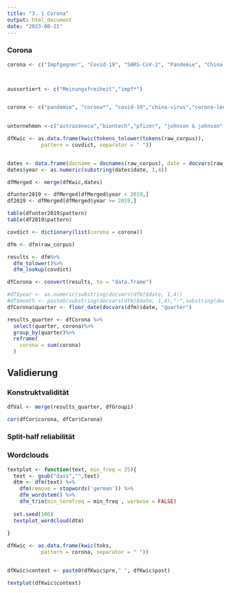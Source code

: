 ```yaml
---
title: "3. 1 Corona"
output: html_document
date: "2023-08-21"
---
```

### Corona

```r
corona <- c("Impfgegner", "Covid-19", "SARS-CoV-2", "Pandemie", "China-Virus", "Impfpflicht", "AstraZeneca", "Testzentrum", "Verschwörung(stheorien)", "Corona-Leugner", "Corona-Klage", "Maskenpflicht","Impfung")



aussortiert <- c("Meinungsfreiheit","impf*")


corona <- c("pandemie", "corona*", "covid-19","china-virus","corona-leugner","impfgegner","sars-cov-2", "lockdown","omikron","mrna","testzentr*")

            
unternehmen <-c("astrazeneca","biontech","pfizer", "johnson & johnson","moderna") #sinnvoll
```


```r
dfKwic <- as.data.frame(kwic(tokens_tolower(tokens(raw_corpus)),
           pattern = covdict, separator = " "))


dates <- data.frame(docname = docnames(raw_corpus), date = docvars(raw_corpus)$date)
dates$year <- as.numeric(substring(dates$date, 1,4))

dfMerged <- merge(dfKwic,dates)

dfunter2019 <- dfMerged[dfMerged$year < 2019,]
df2019 <- dfMerged[dfMerged$year >= 2019,]

table(dfunter2019$pattern)
table(df2019$pattern)


```

```r
covdict <- dictionary(list(corona = corona))

dfm <- dfm(raw_corpus)

results <- dfm%>%
  dfm_tolower()%>%
  dfm_lookup(covdict)

dfCorona <- convert(results, to = "data.frame")

#df$year <- as.numeric(substring(docvars(dfm)$date, 1,4))
#df$month <- paste0(substring(docvars(dfm)$date, 1,4),"-",substring(docvars(dfm)$date, 6,7), sep = "")
dfCorona$quarter <- floor_date(docvars(dfm)$date, "quarter")

results_quarter <- dfCorona %>%
  select(quarter, corona)%>%
  group_by(quarter)%>%
  reframe(
    corona = sum(corona)
  )

```


## Validierung

### Konstruktvalidität

```r
dfVal <- merge(results_quarter, dfGroup1)

cor(dfCor$corona, dfCor$Corona)
```
### Split-half reliabilität


### Wordclouds

```r
textplot <- function(text, min_freq = 25){
  text <- gsub("dass","",text)
  dtm <- dfm(text) %>%
    dfm(remove = stopwords('german')) %>%
    dfm_wordstem() %>%
    dfm_trim(min_termfreq = min_freq , verbose = FALSE)
  
  set.seed(100)
  textplot_wordcloud(dtm)
  
}
```

```r
dfKwic <- as.data.frame(kwic(toks,
           pattern = corona, separator = " "))


dfKwic$context <- paste0(dfKwic$pre," ", dfKwic$post)

textplot(dfKwic$context)
```
